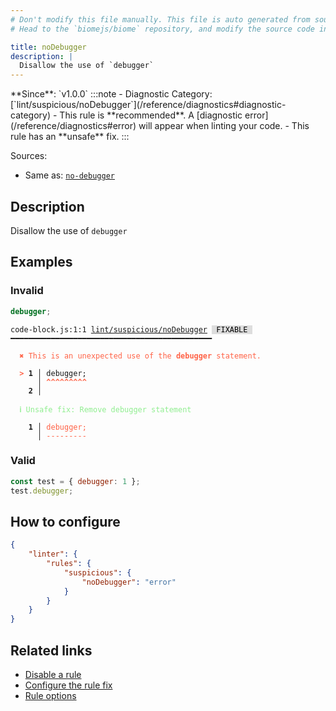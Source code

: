 ```yaml
---
# Don't modify this file manually. This file is auto generated from source, and you will lose your changes next time the website is built.
# Head to the `biomejs/biome` repository, and modify the source code in there.

title: noDebugger
description: |
  Disallow the use of `debugger`
---
```


<Tabs>
<TabItem label="JavaScript (and super languages)" icon="seti:javascript">
**Since**: `v1.0.0`
:::note
- Diagnostic Category: [`lint/suspicious/noDebugger`](/reference/diagnostics#diagnostic-category)
- This rule is **recommended**. A [diagnostic error](/reference/diagnostics#error) will appear when linting your code.
- This rule has an **unsafe** fix.
:::

Sources: 
- Same as: <a href="https://eslint.org/docs/latest/rules/no-debugger" target="_blank"><code>no-debugger</code></a>

## Description
Disallow the use of `debugger`

## Examples

### Invalid

```js
debugger;
```

<pre class="language-text"><code class="language-text">code-block.js:1:1 <a href="https://biomejs.dev/linter/rules/no-debugger">lint/suspicious/noDebugger</a> <span style="color: #000; background-color: #ddd;"> FIXABLE </span> ━━━━━━━━━━━━━━━━━━━━━━━━━━━━━━━━━━━━━━━━━━━━━<br /><br />  <strong><span style="color: Tomato;">✖</span></strong> <span style="color: Tomato;">This is an unexpected use of the </span><span style="color: Tomato;"><strong>debugger</strong></span><span style="color: Tomato;"> statement.</span><br />  <br />  <strong><span style="color: Tomato;">&gt;</span></strong> <strong>1 │ </strong>debugger;<br />   <strong>   │ </strong><strong><span style="color: Tomato;">^</span></strong><strong><span style="color: Tomato;">^</span></strong><strong><span style="color: Tomato;">^</span></strong><strong><span style="color: Tomato;">^</span></strong><strong><span style="color: Tomato;">^</span></strong><strong><span style="color: Tomato;">^</span></strong><strong><span style="color: Tomato;">^</span></strong><strong><span style="color: Tomato;">^</span></strong><strong><span style="color: Tomato;">^</span></strong><br />    <strong>2 │ </strong><br />  <br />  <strong><span style="color: lightgreen;">ℹ</span></strong> <span style="color: lightgreen;">Unsafe fix</span><span style="color: lightgreen;">: </span><span style="color: lightgreen;">Remove debugger statement</span><br />  <br />  <strong>  1 │ </strong><span style="color: Tomato;">d</span><span style="color: Tomato;">e</span><span style="color: Tomato;">b</span><span style="color: Tomato;">u</span><span style="color: Tomato;">g</span><span style="color: Tomato;">g</span><span style="color: Tomato;">e</span><span style="color: Tomato;">r</span><span style="color: Tomato;">;</span><br />  <strong>    │ </strong><span style="color: Tomato;">-</span><span style="color: Tomato;">-</span><span style="color: Tomato;">-</span><span style="color: Tomato;">-</span><span style="color: Tomato;">-</span><span style="color: Tomato;">-</span><span style="color: Tomato;">-</span><span style="color: Tomato;">-</span><span style="color: Tomato;">-</span><br /></code></pre>

### Valid

```js
const test = { debugger: 1 };
test.debugger;
```

## How to configure
```json title="biome.json"
{
	"linter": {
		"rules": {
			"suspicious": {
				"noDebugger": "error"
			}
		}
	}
}

```
## Related links

- [Disable a rule](/linter/#disable-a-lint-rule)
- [Configure the rule fix](/linter#configure-the-rule-fix)
- [Rule options](/linter/#rule-options)

</TabItem>
</Tabs>

